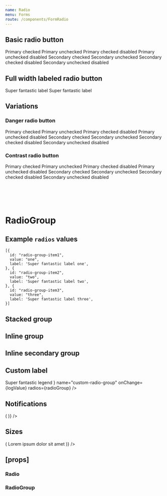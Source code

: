 ```yaml
---
name: Radio
menu: Forms
route: /components/FormRadio
---
```



<PageTitle src="components/Form/Radio" title="Radio" />

## Basic radio button

<Playground>
  <ThemeWrapper>
    <Flex wrap direction="row">
      <Rhythm m={2}>
        <Flex direction="column">
          <Rhythm my={2}>
            <Radio checked name="basic" onChange={logValue} />
            <Radio name="basic" onChange={logValue} />
            <Radio checked name="basic" onChange={logValue}>
              Primary checked
            </Radio>
            <Radio name="basic" onChange={logValue}>
              Primary unchecked
            </Radio>
            <Radio checked disabled name="basic" onChange={logValue}>
              Primary checked disabled
            </Radio>
            <Radio disabled name="basic" onChange={logValue}>
              Primary unchecked disabled
            </Radio>
          </Rhythm>
        </Flex>
        <Flex direction="column">
          <Rhythm my={2}>
            <Radio checked name="basic" onChange={logValue} variant="secondary" />
            <Radio name="basic" onChange={logValue} variant="secondary" />
            <Radio checked name="basic" onChange={logValue} variant="secondary">
              Secondary checked
            </Radio>
            <Radio name="basic" onChange={logValue} variant="secondary">
              Secondary unchecked
            </Radio>
            <Radio checked disabled name="basic" onChange={logValue} variant="secondary">
              Secondary checked disabled
            </Radio>
            <Radio disabled name="basic" onChange={logValue} variant="secondary">
              Secondary unchecked disabled
            </Radio>
          </Rhythm>
        </Flex>
      </Rhythm>
    </Flex>
  </ThemeWrapper>
</Playground>

## Full width labeled radio button

<Playground>
  <ThemeWrapper>
    <Flex direction="column" style={{ width: 240 }}>
      <Rhythm my={2}>
        <Radio checked full name="labeled-radio" onChange={logValue}>
          Super fantastic label
        </Radio>
        <Radio full reverse name="labeled-radio" onChange={logValue}>
          Super fantastic label
        </Radio>
      </Rhythm>
    </Flex>
  </ThemeWrapper>
</Playground>

## Variations

### Danger radio button

<Playground>
  <ThemeWrapper>
    <Flex wrap direction="row">
      <Rhythm m={2}>
        <Flex direction="column">
          <Rhythm my={2}>
            <Radio checked name="danger" onChange={logValue} validity="danger">
              Primary checked
            </Radio>
            <Radio name="danger" onChange={logValue} validity="danger">
              Primary unchecked
            </Radio>
            <Radio checked disabled name="danger" onChange={logValue} validity="danger">
              Primary checked disabled
            </Radio>
            <Radio disabled name="danger" onChange={logValue} validity="danger">
              Primary unchecked disabled
            </Radio>
          </Rhythm>
        </Flex>
        <Flex direction="column">
          <Rhythm my={2}>
            <Radio checked name="danger" onChange={logValue} validity="danger" variant="secondary">
              Secondary checked
            </Radio>
            <Radio name="danger" onChange={logValue} validity="danger" variant="secondary">
              Secondary unchecked
            </Radio>
            <Radio checked disabled name="danger" onChange={logValue} validity="danger" variant="secondary">
              Secondary checked disabled
            </Radio>
            <Radio disabled name="danger" onChange={logValue} validity="danger" variant="secondary">
              Secondary unchecked disabled
            </Radio>
          </Rhythm>
        </Flex>
      </Rhythm>
    </Flex>
  </ThemeWrapper>
</Playground>

### Contrast radio button

<Playground>
  <ThemeWrapper contrast>
    <Flex wrap direction="row">
      <Rhythm m={2}>
        <Flex direction="column">
          <Rhythm my={2}>
            <Radio checked contrast name="contrast" onChange={logValue}>
              Primary checked
            </Radio>
            <Radio contrast name="contrast" onChange={logValue}>
              Primary unchecked
            </Radio>
            <Radio checked contrast disabled name="contrast" onChange={logValue}>
              Primary checked disabled
            </Radio>
            <Radio contrast disabled name="contrast" onChange={logValue}>
              Primary unchecked disabled
            </Radio>
          </Rhythm>
        </Flex>
        <Flex direction="column">
          <Rhythm my={2}>
            <Radio checked contrast name="contrast" onChange={logValue} variant="secondary">
              Secondary checked
            </Radio>
            <Radio contrast name="contrast" onChange={logValue} variant="secondary">
              Secondary unchecked
            </Radio>
            <Radio checked contrast disabled name="contrast" onChange={logValue} variant="secondary">
              Secondary checked disabled
            </Radio>
            <Radio contrast disabled name="contrast" onChange={logValue} variant="secondary">
              Secondary unchecked disabled
            </Radio>
          </Rhythm>
        </Flex>
      </Rhythm>
    </Flex>
  </ThemeWrapper>
</Playground>

# <br />

# RadioGroup

## Example `radios` values

```
[{
  id: "radio-group-item1",
  value: "one",
  label: 'Super fantastic label one',
}, {
  id: "radio-group-item2",
  value: "two",
  label: 'Super fantastic label two',
}, {
  id: "radio-group-item3",
  value: "three",
  label: 'Super fantastic label three',
}]
```

## Stacked group

<Playground>
  <FormComponentDemo initialValue="one" property="value" type="radio">
    <RadioGroup
      layout="stacked"
      legend="Super fantastic label"
      name="stacked-radio-group"
      onChange={logValue}
      radios={radioGroup}
    />
  </FormComponentDemo>
</Playground>

## Inline group

<Playground>
  <FormComponentDemo initialValue="one" property="value" type="radio">
    <RadioGroup
      layout="inline"
      legend="Super fantastic label"
      name="inline-radio-group"
      onChange={logValue}
      radios={radioGroup}
    />
  </FormComponentDemo>
</Playground>

## Inline secondary group

<Playground>
  <FormComponentDemo initialValue="one" property="value" type="radio">
    <RadioGroup
      layout="inline"
      legend="Super fantastic label"
      name="inline-secondary-radio-group"
      onChange={logValue}
      radios={radioGroup}
      variant="secondary"
    />
  </FormComponentDemo>
</Playground>

## Custom label

<Playground>
  <FormComponentDemo initialValue="one" property="value" type="radio">
    <RadioGroup
      layout="inline"
      legend={
        <Typography as="legend" style={{ marginBottom: '8px' }} variants="medium-caps">
          Super fantastic legend
        </Typography>
      }
      name="custom-radio-group"
      onChange={logValue}
      radios={radioGroup}
    />
  </FormComponentDemo>
</Playground>

## Notifications

<Playground>
  <Looper
    list={['danger', 'warning', 'success', 'primary', 'neutral']}
    render={level => (
      <FormComponentDemo initialValue="one" property="value" type="radio">
        <NotifiedRadioGroup
          layout="inline"
          legend="Super fantastic label"
          level={level}
          name={`notified-radio-group-${level}`}
          notification={`This is an example ${level} notification.`}
          onChange={logValue}
          radios={radioGroup}
        />
      </FormComponentDemo>
    )}
  />
</Playground>

## Sizes

<Playground>
  <ThemeWrapper>
    <Looper
      list={sizes}
      render={size => (
        <Rhythm grouped py={3}>
          <Radio checked onChange={logValue} size={size}>
            Lorem ipsum dolor sit amet
          </Radio>
        </Rhythm>
      )}
    />
  </ThemeWrapper>
</Playground>

## \[props\]

### Radio

<Props of={Radio} />

### RadioGroup

<Props of={RadioGroup} />
